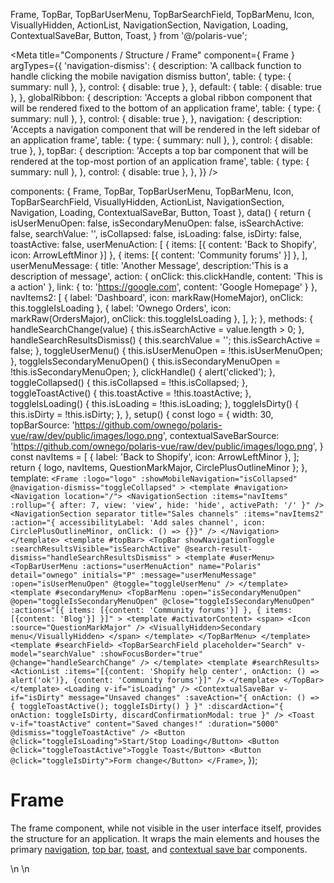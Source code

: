 
  Frame,
  TopBar,
  TopBarUserMenu,
  TopBarSearchField,
  TopBarMenu,
  Icon,
  VisuallyHidden,
  ActionList,
  NavigationSection,
  Navigation,
  Loading,
  ContextualSaveBar,
  Button,
  Toast,
} from '@/polaris-vue';

<Meta
  title="Components / Structure / Frame"
  component={ Frame }
  argTypes={{
    'navigation-dismiss': {
      description: 'A callback function to handle clicking the mobile navigation dismiss button',
      table: {
        type: { summary: null },
      },
      control: { disable: true },
    },
    default: {
      table: { disable: true },
    },
    globalRibbon: {
      description: 'Accepts a global ribbon component that will be rendered fixed to the bottom of an application frame',
      table: {
        type: { summary: null },
      },
      control: { disable: true },
    },
    navigation: {
      description: 'Accepts a navigation component that will be rendered in the left sidebar of an application frame',
      table: {
        type: { summary: null },
      },
      control: { disable: true },
    },
    topBar: {
      description: 'Accepts a top bar component that will be rendered at the top-most portion of an application frame',
      table: {
        type: { summary: null },
      },
      control: { disable: true },
    },
  }}
/>

  components: {
    Frame, TopBar, TopBarUserMenu, TopBarMenu, Icon, TopBarSearchField, VisuallyHidden,
    ActionList, NavigationSection, Navigation, Loading, ContextualSaveBar, Button, Toast
  },
  data() {
    return {
      isUserMenuOpen: false,
      isSecondaryMenuOpen: false,
      isSearchActive: false,
      searchValue: '',
      isCollapsed: false,
      isLoading: false,
      isDirty: false,
      toastActive: false,
      userMenuAction: [
        { items: [{ content: 'Back to Shopify', icon: ArrowLeftMinor }] },
        { items: [{ content: 'Community forums' }] },
      ],
      userMenuMessage: {
        title: 'Another Message',
        description:'This is a description of message',
        action: { onClick: this.clickHandle, content: 'This is a action' },
        link: { to: 'https://google.com', content: 'Google Homepage' }
      },
      navItems2: [
        { label: 'Dashboard', icon: markRaw(HomeMajor), onClick: this.toggleIsLoading },
        { label: 'Ownego Orders', icon: markRaw(OrdersMajor), onClick: this.toggleIsLoading },
      ],
    };
  },
  methods: {
    handleSearchChange(value) {
      this.isSearchActive = value.length > 0;
    },
    handleSearchResultsDismiss() {
      this.searchValue = '';
      this.isSearchActive = false;
    },
    toggleUserMenu() {
      this.isUserMenuOpen = !this.isUserMenuOpen;
    },
    toggleIsSecondaryMenuOpen() {
      this.isSecondaryMenuOpen = !this.isSecondaryMenuOpen;
    },
    clickHandle() {
      alert('clicked');
    },
    toggleCollapsed() {
      this.isCollapsed = !this.isCollapsed;
    },
    toggleToastActive() {
      this.toastActive = !this.toastActive;
    },
    toggleIsLoading() {
      this.isLoading = !this.isLoading;
    },
    toggleIsDirty() {
      this.isDirty = !this.isDirty;
    },
  },
  setup() {
    const logo = {
      width: 30,
      topBarSource: 'https://github.com/ownego/polaris-vue/raw/dev/public/images/logo.png',
      contextualSaveBarSource: 'https://github.com/ownego/polaris-vue/raw/dev/public/images/logo.png',
    }
    const navItems = [
      { label: 'Back to Shopify', icon: ArrowLeftMinor },
    ];
    return { logo, navItems, QuestionMarkMajor, CirclePlusOutlineMinor };
  },
  template: `
    <Frame
      :logo="logo"
      :showMobileNavigation="isCollapsed"
      @navigation-dismiss="toggleCollapsed"
    >
      <template #navigation>
        <Navigation location="/">
          <NavigationSection
            :items="navItems"
            :rollup="{ after: 7, view: 'view', hide: 'hide', activePath: '/' }"
          />
          <NavigationSection
            separator
            title="Sales channels"
            :items="navItems2"
            :action="{ accessibilityLabel: 'Add sales channel', icon: CirclePlusOutlineMinor, onClick: () => {}}"
          />
        </Navigation>
      </template>
      <template #topBar>
        <TopBar showNavigationToggle
          :searchResultsVisible="isSearchActive"
          @search-result-dismiss="handleSearchResultsDismiss"
        >
          <template #userMenu>
            <TopBarUserMenu
              :actions="userMenuAction"
              name="Polaris"
              detail="ownego"
              initials="P"
              :message="userMenuMessage"
              :open="isUserMenuOpen"
              @toggle="toggleUserMenu"
            />
          </template>
          <template #secondaryMenu>
            <TopBarMenu
              :open="isSecondaryMenuOpen"
              @open="toggleIsSecondaryMenuOpen"
              @close="toggleIsSecondaryMenuOpen"
              :actions="[{ items: [{content: 'Community forums'}] }, { items: [{content: 'Blog'}] }]"
            >
              <template #activatorContent>
                <span>
                  <Icon :source="QuestionMarkMajor" />
                  <VisuallyHidden>Secondary menu</VisuallyHidden>
                </span>
              </template>
            </TopBarMenu>
          </template>
          <template #searchField>
            <TopBarSearchField
              placeholder="Search"
              v-model="searchValue"
              :showFocusBorder="true"
              @change="handleSearchChange"
            />
          </template>
          <template #searchResults>
            <ActionList
              :items="[{content: 'Shopify help center', onAction: () => alert('ok')}, {content: 'Community forums'}]"
            />
          </template>
        </TopBar>
      </template>
      <Loading v-if="isLoading" />
      <ContextualSaveBar
        v-if="isDirty"
        message="Unsaved changes"
        :saveAction="{ onAction: () => { toggleToastActive(); toggleIsDirty() } }"
        :discardAction="{ onAction: toggleIsDirty, discardConfirmationModal: true }"
      />
      <Toast
        v-if="toastActive"
        content="Saved changes!"
        :duration="5000"
        @dismiss="toggleToastActive"
      />
      <Button @click="toggleIsLoading">Start/Stop Loading</Button>
      <Button @click="toggleToastActive">Toggle Toast</Button>
      <Button @click="toggleIsDirty">Form change</Button>
    </Frame>
  `,
});

# Frame

The frame component, while not visible in the user interface itself, provides the structure for an application. It wraps the main elements and houses the primary [navigation](?path=/docs/components-navigation-navigation--navigation), [top bar](?path=/docs/components-navigation-top-bar--top-bar), [toast](?path=/docs/components-feedback-indicators-toast--toast), and [contextual save bar](?path=/docs/components-forms-contextual-save-bar--contextual-save-bar) components.

<Canvas>
  <Story
    name="Frame"
    inline={false}
    height="400px"
    width="400px"
    parameters={{
      docs: {
        source: {
          state: 'close',
          code: dedent`
            <template>
            <Frame :logo="logo" :showMobileNavigation="isCollapsed" @navigation-dismiss="toggleCollapsed">
              <template #navigation>
                <Navigation location="/">
                  <NavigationSection
                    :items="navItems"
                    :rollup="{ after: 7, view: 'view', hide: 'hide', activePath: '/' }"
                  />
                  <NavigationSection
                    separator
                    title="Sales channels"
                    :items="navItems2"
                    :action="{ accessibilityLabel: 'Add sales channel', icon: CirclePlusOutlineMinor, onClick: () => {}}"
                  />
                </Navigation>
              </template>\n
              <template #topBar>
                <TopBar showNavigationToggle
                  :searchResultsVisible="isSearchActive"
                  @search-result-dismiss="handleSearchResultsDismiss"
                >\n
                  <template #userMenu>
                    <TopBarUserMenu
                      :actions="userMenuAction"
                      name="Polaris"
                      detail="ownego"
                      initials="P"
                      :message="userMenuMessage"
                      :open="isUserMenuOpen"
                      @toggle="toggleUserMenu"
                    />
                  </template>\n
                  <template #secondaryMenu>
                    <TopBarMenu
                      :open="isSecondaryMenuOpen"
                      @open="toggleIsSecondaryMenuOpen"
                      @close="toggleIsSecondaryMenuOpen"
                      :actions="[{ items: [{content: 'Community forums'}] }, { items: [{content: 'Blog'}] }]"
                    >
                      <template #activatorContent>
                        <span>
                          <Icon :source="QuestionMarkMajor" />
                          <VisuallyHidden>Secondary menu</VisuallyHidden>
                        </span>
                      </template>
                    </TopBarMenu>
                  </template>\n
                  <template #searchField>
                    <TopBarSearchField
                      placeholder="Search"
                      v-model="searchValue"
                      :showFocusBorder="true"
                      @change="handleSearchChange"
                    />
                  </template>\n
                  <template #searchResults>
                    <ActionList
                      :items="[{content: 'Shopify help center', onAction: () => alert('ok')}, {content: 'Community forums'}]"
                    />
                  </template>\n
                </TopBar>
              </template>\n
              <Loading v-if="isLoading" />
              <ContextualSaveBar
                v-if="isDirty"
                message="Unsaved changes"
                :saveAction="{ onAction: () => { toggleToastActive(); toggleIsDirty() } }"
                :discardAction="{ onAction: toggleIsDirty, discardConfirmationModal: true }"
              />
              <Toast
                v-if="toastActive"
                content="Saved changes!"
                :duration="5000"
                @dismiss="toggleToastActive"
              />
            </Frame>
            <template>\n
            <script>
                components: {
                  Frame, TopBar, TopBarUserMenu, TopBarMenu, Icon, TopBarSearchField, VisuallyHidden,
                  ActionList, NavigationSection, Navigation, Loading, ContextualSaveBar, Button, Toast
                },
                data() {
                  return {
                    isUserMenuOpen: false,
                    isSecondaryMenuOpen: false,
                    isSearchActive: false,
                    searchValue: '',
                    isCollapsed: false,
                    isLoading: false,
                    isDirty: false,
                    toastActive: false,
                    userMenuAction: [
                      { items: [{ content: 'Back to Shopify', icon: ArrowLeftMinor }] },
                      { items: [{ content: 'Community forums' }] },
                    ],
                    userMenuMessage: {
                      title: 'Another Message',
                      description:'This is a description of message',
                      action: { onClick: this.clickHandle, content: 'This is a action' },
                      link: { to: 'https://google.com', content: 'Google Homepage' }
                    },
                    navItems2: [
                      { label: 'Dashboard', icon: markRaw(HomeMajor), onClick: this.toggleIsLoading },
                      { label: 'Ownego Orders', icon: markRaw(OrdersMajor), onClick: this.toggleIsLoading },
                    ],
                  };
                },
                methods: {
                  handleSearchChange(value) {
                    this.isSearchActive = value.length > 0;
                  },
                  handleSearchResultsDismiss() {
                    this.searchValue = '';
                    this.isSearchActive = false;
                  },
                  toggleUserMenu() {
                    this.isUserMenuOpen = !this.isUserMenuOpen;
                  },
                  toggleIsSecondaryMenuOpen() {
                    this.isSecondaryMenuOpen = !this.isSecondaryMenuOpen;
                  },
                  clickHandle() {
                    alert('clicked');
                  },
                  toggleCollapsed() {
                    this.isCollapsed = !this.isCollapsed;
                  },
                  toggleToastActive() {
                    this.toastActive = !this.toastActive;
                  },
                  toggleIsLoading() {
                    this.isLoading = !this.isLoading;
                  },
                },
                setup() {
                  const logo = {
                    width: 30,
                    topBarSource: 'https://github.com/ownego/polaris-vue/raw/dev/public/images/logo.png',
                    contextualSaveBarSource: 'https://github.com/ownego/polaris-vue/raw/dev/public/images/logo.png',
                  }
                  const navItems = [
                    { label: 'Back to Shopify', icon: ArrowLeftMinor },
                  ];
                  return { logo, navItems, QuestionMarkMajor, CirclePlusOutlineMinor };
                },
              }
            </script>
          `,
        },
      },
    }}
  >
    {Template.bind({})}
  </Story>
</Canvas>

<ArgsTable story="Frame" />
